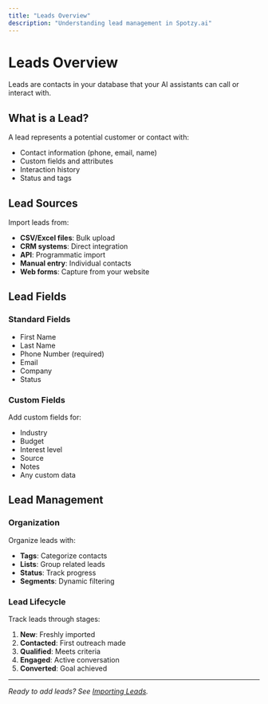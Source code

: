 ```yaml
---
title: "Leads Overview"
description: "Understanding lead management in Spotzy.ai"
---
```


# Leads Overview

Leads are contacts in your database that your AI assistants can call or interact with.

## What is a Lead?

A lead represents a potential customer or contact with:

- Contact information (phone, email, name)
- Custom fields and attributes
- Interaction history
- Status and tags

## Lead Sources

Import leads from:

- **CSV/Excel files**: Bulk upload
- **CRM systems**: Direct integration
- **API**: Programmatic import
- **Manual entry**: Individual contacts
- **Web forms**: Capture from your website

## Lead Fields

### Standard Fields

- First Name
- Last Name
- Phone Number (required)
- Email
- Company
- Status

### Custom Fields

Add custom fields for:

- Industry
- Budget
- Interest level
- Source
- Notes
- Any custom data

## Lead Management

### Organization

Organize leads with:

- **Tags**: Categorize contacts
- **Lists**: Group related leads
- **Status**: Track progress
- **Segments**: Dynamic filtering

### Lead Lifecycle

Track leads through stages:

1. **New**: Freshly imported
2. **Contacted**: First outreach made
3. **Qualified**: Meets criteria
4. **Engaged**: Active conversation
5. **Converted**: Goal achieved

---

*Ready to add leads? See [Importing Leads](/docs/leads/importing).*

